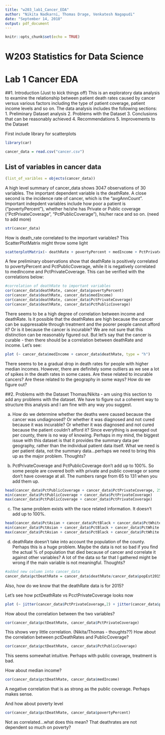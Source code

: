 ```yaml
---
title: "w203_lab1_Cancer_EDA"
author: "Nikita Nadkarni, Thomas Drage, Venkatesh Nagapudi"
date: "September 14, 2018"
output: pdf_document
---
```


```r
knitr::opts_chunk$set(echo = TRUE)
```

W203 Statistics for Data Science
========================================================
Lab 1 Cancer EDA
========================================================


##1.  Introduction (Just to kick things off)
This is an exploratory data analysis to examine the relationship between patient death rates caused by cancer versus various factors including the type of patient coverage, patient income levels and so on.
The data analysis includes the following sections:
1. Preliminary Dataset analysis
2. Problems with the Dataset
3. Conclusions that can be reasonably achieved
4. Recommendations 
5. Improvements to the Dataset


First include library for scatterplots
```r
library(car)
```


```r
cancer_data = read.csv("cancer.csv")
```

## List of variables in cancer data


```r
(list_of_varibles = objects(cancer_data))
```
A high level summary of cancer_data shows 3047 observations of 30 variables. The important dependent variable is the deathRate. A close second is the incidence rate of cancer, which is the "avgAnnCount". 
Important indepdent variables include how poor a patient is ("povertyPercent"), whether he/she has Private or Public coverage ("PctPrivateCoverage", "PctPublicCoverage"), his/her race and so on. (need to add more)

```r
str(cancer_data)
```
How is death_rate correlated to the important variables? This ScatterPlotMatrix might throw some light
```r
scatterplotMatrix(~ deathRate + povertyPercent + medIncome + PctPrivateCoverage + PctPublicCoverage, data = cancer_data)
```
A few preliminary observations show that deathRate is positively correlated to povertyPercent and PctPublicCoverage, while it is negatively correlated to medIncome and PctPrivateCoverage. This can be verified with the correlations below:
```r
#correlation of deathRate to important variables
cor(cancer_data$deathRate, cancer_data$povertyPercent)
cor(cancer_data$deathRate, cancer_data$medIncome)
cor(cancer_data$deathRate, cancer_data$PctPrivateCoverage)
cor(cancer_data$deathRate, cancer_data$PctPublicCoverage)
```

There seems to be a high degree of correlation between income and deathRate. Is it possible that the deathRates are high because the cancer can be suppressable through treatment and the poorer people cannot afford it? Or is it because the cancer is incurable? We are not sure that this distinction can be reasonably figured out. But let's say that the cancer is curable - then there should be a correlation between deathRate and income. Let's see:
```r
plot (~ cancer_data$medIncome + cancer_data$deathRate, type = "h")
```
There seems to be a gradual drop in death rates for people with higher median incomes. However, there are definitely some outliers as we see a lot of spikes in the death rates in some cases. Are these related to incurable cancers? Are these related to the geography in some ways? How do we figure out?


##2.  Problems with the Dataset
Thomas/Nikita - am using this section to add any problems with the dataset. We have to figure out a coherent way to structure this analysis and I am fine with any way you suggest.

a) How do we determine whether the deaths were caused because the cancer was undiagnosed? Or whether it was diagnosed and not cured because it was incurable? Or whether it was diagnosed and not cured because the patient couldn't afford it? Since everything is averaged out per county, there is no way of knowing. Perhaps in my mind, the biggest issue with this dataset is that it provides the summary data per geography, rather than the individual patient data itself. What we need is per patient data, not the summary data...perhaps we need to bring this up as the major problem. Thoughts?

b) PctPrivateCoverage and PctPublicCoverage don't add up to 100%. So some people are covered both with private and public coverage or some don't have coverage at all. The numbers range from 65 to 131 when you add them up. 
```r
head(cancer_data$PctPublicCoverage + cancer_data$PctPrivateCoverage, 25)
min(cancer_data$PctPublicCoverage + cancer_data$PctPrivateCoverage)
max(cancer_data$PctPublicCoverage + cancer_data$PctPrivateCoverage)
```

c) The same problem exists with the race related information. It doesn't add up to 100%. 

```r
head(cancer_data$PctAsian + cancer_data$PctBlack + cancer_data$PctWhite + cancer_data$PctOtherRace, 25)
min(cancer_data$PctAsian + cancer_data$PctBlack + cancer_data$PctWhite + cancer_data$PctOtherRace)
max(cancer_data$PctAsian + cancer_data$PctBlack + cancer_data$PctWhite + cancer_data$PctOtherRace)
```

d) deathRate doesn't take into account the population of the county. Perhaps this is a huge problem. Maybe the data is not so bad if you find the actual % of population that died because of cancer and correlate it against other variables? A lot of the data so far that I gathered might be wrong if the main variable is not meaningful. Thoughts?

```r
#added new column into cancer_data
cancer_data$pctDeathRate = cancer_data$deathRate/cancer_data$popEst2015
```
Also, how do we know that the deathRate data is for 2015?

Let's see how pctDeathRate vs PcctPrivateCoverage looks now
```r
plot (~ jitter(cancer_data$PctPrivateCoverage,2) + jitter(cancer_data$pctDeathRate,2), type = "h")
```
How about the correlation between the two variables?
```r
cor(cancer_data$pctDeathRate, cancer_data$PctPrivateCoverage)
```
This shows very little correlation. (Nikita/Thomas - thoughts??)
How about the correlation between pctDeathRates and PublicCoverage?
```r
cor(cancer_data$pctDeathRate, cancer_data$PctPublicCoverage)
```
This seems somewhat intuitive. Perhaps with public coverage, treatment is bad.

How about median income?

```r
cor(cancer_data$pctDeathRate, cancer_data$medIncome)
```
A negative correlation that is as strong as the public coverage. Perhaps makes sense.

And how about poverty level

```r
cor(cancer_data$pctDeathRate, cancer_data$povertyPercent)
```
Not as correlated...what does this mean? That deathrates are not dependent so much on poverty?
